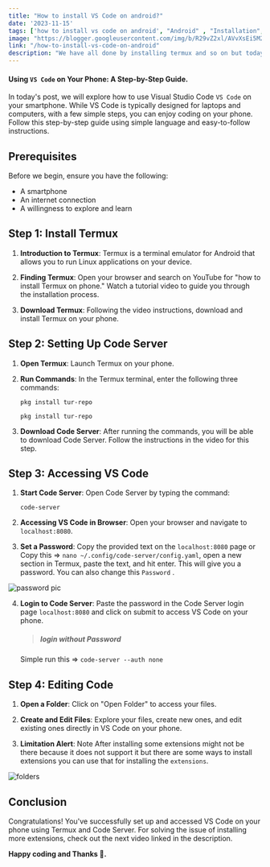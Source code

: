```yaml
---
title: "How to install VS Code on android?"
date: '2023-11-15'
tags: ['how to install vs code on android', "Android" , "Installation",'vs code on android', "install vs code on phone" , 'vs code for android']
image: "https://blogger.googleusercontent.com/img/b/R29vZ2xl/AVvXsEi5M2rGqs1aj3_LkTZkkiieITdkQEmj4mPwTO8jS86DiwOmiN7CXW7JhPkkc94pP3xTZ8toJVpju0IABU9mNwEC5vEhBhZsLMjMcs1M1TjsxislxUHZ95BC5y1ybK9TdCBvCEkti0gwD3n1BGtnzDWPwoqsByZVa1bwNExjHuvJFjCXUUmQNvM0FEK8OF0/s320/vs code%20(1).png"
link: "/how-to-install-vs-code-on-android"
description: "We have all done by installing termux and so on but today to edit code and learn code we will install very popular code editor vs code."
---
```



 #### Using `VS Code` on Your Phone: A Step-by-Step Guide.

In today's post, we will explore how to use Visual Studio Code `VS Code` on your smartphone. While VS Code is typically designed for laptops and computers, with a few simple steps, you can enjoy coding on your phone. Follow this step-by-step guide using simple language and easy-to-follow instructions.

Prerequisites
-------------

Before we begin, ensure you have the following:

*   A smartphone
*   An internet connection
*   A willingness to explore and learn

Step 1: Install Termux
----------------------

1.  **Introduction to Termux**: Termux is a terminal emulator for Android that allows you to run Linux applications on your device.
    
2.  **Finding Termux**: Open your browser and search on YouTube for "how to install Termux on phone." Watch a tutorial video to guide you through the installation process.
    
3.  **Download Termux**: Following the video instructions, download and install Termux on your phone.
    

Step 2: Setting Up Code Server
------------------------------

1.  **Open Termux**: Launch Termux on your phone.
    
2.  **Run Commands**: In the Termux terminal, enter the following three commands:
    
    ``` shell
    pkg install tur-repo
    ```
    ``` shell
    pkg install tur-repo
    ```
    
3.  **Download Code Server**: After running the commands, you will be able to download Code Server. Follow the instructions in the video for this step.
    

Step 3: Accessing VS Code
-------------------------

1.  **Start Code Server**: Open Code Server by typing the command:
    
    ```shell
    code-server
    ```
    
2.  **Accessing VS Code in Browser**: Open your browser and navigate to `localhost:8080`.
    
3.  **Set a Password**: Copy the provided text on the `localhost:8080` page or Copy this => `nano ~/.config/code-server/config.yaml`, open a new section in Termux, paste the text, and hit enter. This will give you a password. You can also change this `Password` .

![password pic](https://blogger.googleusercontent.com/img/b/R29vZ2xl/AVvXsEjkFhoOqaoMnpSzjtKdIXYyQw6-V3jUeoYVuoFQ4ZblW_y1AfIYI-KZTfjrtO5Bjcq50_02CEbF66KjSXS8Ghvp-raBnbLcV5q1tGmcU6oyglfhTIb9UmcYJdg4EVUh_yV0qNC4IMFp5r4Z_swX9rLj8zVs-qwUF5haF5eF50tG4avQZG8p8LdNqGknAWQ/w640-h320/Termux_install_vscode2.png)    

4.  **Login to Code Server**: Paste the password in the Code Server login page `localhost:8080` and click on submit to access VS Code on your phone.
    
     > ##### login without Password
     Simple run this => `code-server --auth none`


Step 4: Editing Code
--------------------

1.  **Open a Folder**: Click on "Open Folder" to access your files.
    
2.  **Create and Edit Files**: Explore your files, create new ones, and edit existing ones directly in VS Code on your phone.
    
3.  **Limitation Alert**: Note After installing some extensions might not be there because it does not support it but there are some ways to install extensions you can use that for installing the `extensions`.

![folders](https://blogger.googleusercontent.com/img/b/R29vZ2xl/AVvXsEjZBE_ykWdLVqwJBu2EHl1lkYqRrMFw3zI6Dvo4kP4QNe_0NZEwqOCSvLv_EYMp8gZLCcPlpSLj8UxuEv7y5O2sJzdRfqo-Wy12RNi4Lg_wPaMpR-5DmtShnmBZrQ2f9bxyBZ3ZMgrgBbNtC7z84gFBJjdzDIiW4Ybz5J8sU4n-IZyOQtg6hbQxveC_8pQ/w640-h320/termux%20vscode%203.png)    

Conclusion
----------

Congratulations! You've successfully set up and accessed VS Code on your phone using Termux and Code Server. For solving the issue of installing more extensions, check out the next video linked in the description.

**Happy coding and Thanks 🚀.**